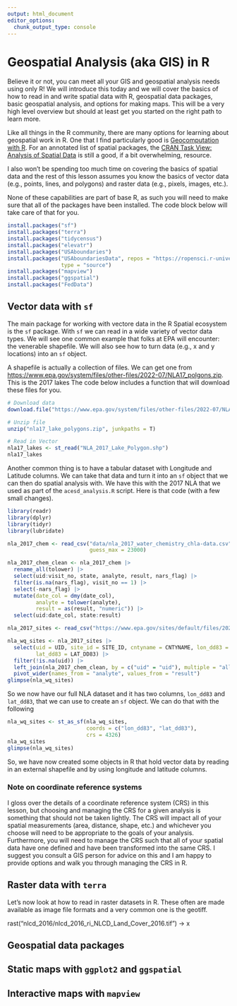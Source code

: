 ```yaml
---
output: html_document
editor_options: 
  chunk_output_type: console
---
```


# Geospatial Analysis (aka GIS) in R

Believe it or not, you can meet all your GIS and geospatial analysis needs using only R! We will introduce this today and we will cover the basics of how to read in and write spatial data with R, geospatial data packages, basic geospatial analysis, and options for making maps. This will be a very high level overview but should at least get you started on the right path to learn more.

Like all things in the R community, there are many options for learning about geospatial work in R. One that I find particularly good is [Geocomputation with R](https://r.geocompx.org/index.html). For an annotated list of spatial packages, the [CRAN Task View: Analysis of Spatial Data](https://cran.r-project.org/web/views/Spatial.html) is still a good, if a bit overwhelming, resource.

I also won't be spending too much time on covering the basics of spatial data and the rest of this lesson assumes you know the basics of vector data (e.g., points, lines, and polygons) and raster data (e.g., pixels, images, etc.).

None of these capabilities are part of base R, as such you will need to make sure that all of the packages have been installed. The code block below will take care of that for you.

```r
install.packages("sf")
install.packages("terra")
install.packages("tidycensus")
install.packages("elevatr")
install.packages("USAboundaries")
install.packages("USAboundariesData", repos = "https://ropensci.r-universe.dev", 
                 type = "source")
install.packages("mapview")
install.packages("ggspatial")
install.packages("FedData")
```

## Vector data with `sf`

The main package for working with vectore data in the R Spatial ecosystem is the `sf` package. With `sf` we can read in a wide variety of vector data types. We will see one common example that folks at EPA will encounter: the venerable shapefile. We will also see how to turn data (e.g., x and y locations) into an `sf` object.

A shapefile is actually a collection of files. We can get one from <https://www.epa.gov/system/files/other-files/2022-07/NLA17_polgons.zip>. This is the 2017 lakes The code below includes a function that will download these files for you.

```r
# Download data
download.file("https://www.epa.gov/system/files/other-files/2022-07/NLA17_polgons.zip", "nla17_lake_polygons.zip")

# Unzip file
unzip("nla17_lake_polygons.zip", junkpaths = T)

# Read in Vector
nla17_lakes <- st_read("NLA_2017_Lake_Polygon.shp")
nla17_lakes
```

Another common thing is to have a tabular dataset with Longitude and Latitude columns. We can take that data and turn it into an `sf` object that we can then do spatial analysis with. We have this with the 2017 NLA that we used as part of the `acesd_analysis.R` script. Here is that code (with a few small changes).

```r
library(readr)
library(dplyr)
library(tidyr)
library(lubridate)

nla_2017_chem <- read_csv("data/nla_2017_water_chemistry_chla-data.csv", 
                          guess_max = 23000)

nla_2017_chem_clean <- nla_2017_chem |>
  rename_all(tolower) |>
  select(uid:visit_no, state, analyte, result, nars_flag) |>
  filter(is.na(nars_flag), visit_no == 1) |>
  select(-nars_flag) |>
  mutate(date_col = dmy(date_col), 
         analyte = tolower(analyte),
         result = as(result, "numeric")) |>
  select(uid:date_col, state:result)

nla_2017_sites <- read_csv("https://www.epa.gov/sites/default/files/2021-04/nla_2017_site_information-data.csv")

nla_wq_sites <- nla_2017_sites |>
  select(uid = UID, site_id = SITE_ID, cntyname = CNTYNAME, lon_dd83 = LON_DD83,
         lat_dd83 = LAT_DD83) |>
  filter(!is.na(uid)) |>
  left_join(nla_2017_chem_clean, by = c("uid" = "uid"), multiple = "all") |>
  pivot_wider(names_from = "analyte", values_from = "result")
glimpse(nla_wq_sites)
```

So we now have our full NLA dataset and it has two columns, `lon_dd83` and `lat_dd83`, that we can use to create an `sf` object.  We can do that with the following

```r
nla_wq_sites <- st_as_sf(nla_wq_sites, 
                         coords = c("lon_dd83", "lat_dd83"),
                         crs = 4326)
nla_wq_sites
glimpse(nla_wq_sites)
```

So, we have now created some objects in R that hold vector data by reading in an external shapefile and by using longitude and latitude columns.

### Note on coordinate reference systems

I gloss over the details of a coordinate reference system (CRS) in this lesson, but choosing and managing the CRS for a given analysis is something that should not be taken lightly. The CRS will impact all of your spatial measurements (area, distance, shape, etc.) and whichever you choose will need to be appropriate to the goals of your analysis. Furthermore, you will need to manage the CRS such that all of your spatial data have one defined and have been transformed into the same CRS. I suggest you consult a GIS person for advice on this and I am happy to provide options and walk you through managing the CRS in R.

## Raster data with `terra`

Let's now look at how to read in raster datasets in R.  These often are made available as image file formats and a very common one is the geotiff.

rast("nlcd_2016/nlcd_2016_ri_NLCD_Land_Cover_2016.tif") -> x

## Geospatial data packages

## Static maps with `ggplot2` and `ggspatial`

## Interactive maps with `mapview`
